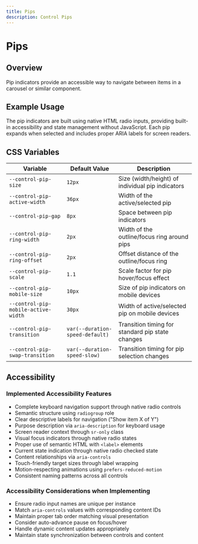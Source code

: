 ```yaml
---
title: Pips
description: Control Pips
---
```



# Pips

## Overview

Pip indicators provide an accessible way to navigate between items in a carousel or similar component.

## Example Usage

The pip indicators are built using native HTML radio inputs, providing built-in accessibility and state management without JavaScript. Each pip expands when selected and includes proper ARIA labels for screen readers.

<ComponentPreview>
  <Pips />
</ComponentPreview>

## CSS Variables

| Variable                            | Default Value                   | Description                                      |
| ----------------------------------- | ------------------------------- | ------------------------------------------------ |
| `--control-pip-size`                | `12px`                          | Size (width/height) of individual pip indicators |
| `--control-pip-active-width`        | `36px`                          | Width of the active/selected pip                 |
| `--control-pip-gap`                 | `8px`                           | Space between pip indicators                     |
| `--control-pip-ring-width`          | `2px`                           | Width of the outline/focus ring around pips      |
| `--control-pip-ring-offset`         | `2px`                           | Offset distance of the outline/focus ring        |
| `--control-pip-scale`               | `1.1`                           | Scale factor for pip hover/focus effect          |
| `--control-pip-mobile-size`         | `10px`                          | Size of pip indicators on mobile devices         |
| `--control-pip-mobile-active-width` | `30px`                          | Width of active/selected pip on mobile devices   |
| `--control-pip-transition`          | `var(--duration-speed-default)` | Transition timing for standard pip state changes |
| `--control-pip-swap-transition`     | `var(--duration-speed-slow)`    | Transition timing for pip selection changes      |

## Accessibility

### Implemented Accessibility Features

- Complete keyboard navigation support through native radio controls
- Semantic structure using `radiogroup` role
- Clear descriptive labels for navigation ("Show item X of Y")
- Purpose description via `aria-description` for keyboard usage
- Screen reader context through `sr-only` class
- Visual focus indicators through native radio states
- Proper use of semantic HTML with `<label>` elements
- Current state indication through native radio checked state
- Content relationships via `aria-controls`
- Touch-friendly target sizes through label wrapping
- Motion-respecting animations using `prefers-reduced-motion`
- Consistent naming patterns across all controls

### Accessibility Considerations when Implementing

- Ensure radio input names are unique per instance
- Match `aria-controls` values with corresponding content IDs
- Maintain proper tab order matching visual presentation
- Consider auto-advance pause on focus/hover
- Handle dynamic content updates appropriately
- Maintain state synchronization between controls and content
